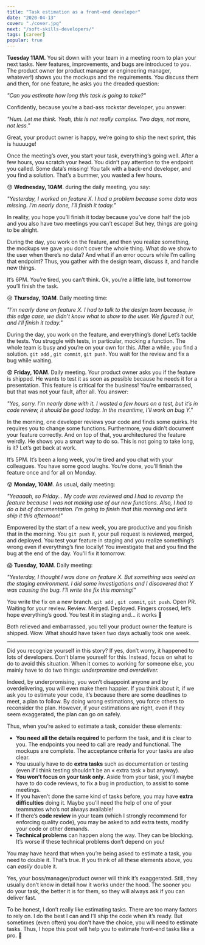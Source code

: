 ```yaml
---
title: "Task estimation as a front-end developer"
date: "2020-04-13"
cover: "./cover.jpg"
next: "/soft-skills-developers/"
tags: [career]
popular: true
---
```


**Tuesday 11AM.** You sit down with your team in a meeting room to plan your next tasks. New features, improvements, and bugs are introduced to you. The product owner (or product manager or engineering manager, whatever!) shows you the mockups and the requirements. You discuss them and then, for one feature, he asks you the dreaded question:

_"Can you estimate how long this task is going to take?"_

Confidently, because you’re a bad-ass rockstar developer, you answer:

_"Hum. Let me think. Yeah, this is not really complex. Two days, not more, not less."_

Great, your product owner is happy, we’re going to ship the next sprint, this is huuuuge!

Once the meeting’s over, you start your task, everything’s going well. After a few hours, you scratch your head. You didn’t pay attention to the endpoint you called. Some data’s missing! You talk with a back-end developer, and you find a solution. That’s a bummer, you wasted a few hours.

😓 **Wednesday, 10AM**. during the daily meeting, you say:

_"Yesterday, I worked on feature X. I had a problem because some data was missing. I’m nearly done, I’ll finish it today."_

In reality, you hope you’ll finish it today because you’ve done half the job and you also have two meetings you can’t escape! But hey, things are going to be alright.

During the day, you work on the feature, and then you realize something, the mockups we gave you don’t cover the whole thing. What do we show to the user when there’s no data? And what if an error occurs while I’m calling that endpoint? Thus, you gather with the design team, discuss it, and handle new things.

It’s 6PM. You’re tired, you can’t think. Ok, you’re a little late, but tomorrow you’ll finish the task.

😥 **Thursday, 10AM**. Daily meeting time:

_"I’m nearly done on feature X. I had to talk to the design team because, in this edge case, we didn’t know what to show to the user. We figured it out, and I’ll finish it today."_

During the day, you work on the feature, and everything’s done! Let’s tackle the tests. You struggle with tests, in particular, mocking a function. The whole team is busy and you’re on your own for this. After a while, you find a solution. `git add` , `git commit`, `git push`. You wait for the review and fix a bug while waiting.

😨 **Friday, 10AM**. Daily meeting. Your product owner asks you if the feature is shipped. He wants to test it as soon as possible because he needs it for a presentation. This feature is critical for the business! You’re embarrassed, but that was not your fault, after all. You answer:

_"Yes, sorry. I’m nearly done with it. I wasted a few hours on a test, but it’s in code review, it should be good today. In the meantime, I’ll work on bug Y."_

In the morning, one developer reviews your code and finds some quirks. He requires you to change some functions. Furthermore, you didn’t document your feature correctly. And on top of that, you architectured the feature weirdly. He shows you a smart way to do so. This is not going to take long, is it? Let’s get back at work.

It’s 5PM. It’s been a long week, you’re tired and you chat with your colleagues. You have some good laughs. You’re done, you’ll finish the feature once and for all on Monday.

😰 **Monday, 10AM**. As usual, daily meeting:

_"Yeaaaah, so Friday… My code was reviewed and I had to revamp the feature because I was not making use of our new functions. Also, I had to do a bit of documentation. I’m going to finish that this morning and let’s ship it this afternoon!"_

Empowered by the start of a new week, you are productive and you finish that in the morning. You `git push` it, your pull request is reviewed, merged, and deployed. You test your feature in staging and you realize something’s wrong even if everything’s fine locally! You investigate that and you find the bug at the end of the day. You'll fix it tomorrow.

😱 **Tuesday, 10AM**. Daily meeting:

_"Yesterday, I thought I was done on feature X. But something was weird on the staging environment. I did some investigations and I discovered that Y was causing the bug. I’ll write the fix this morning!"_

You write the fix on a new branch. `git add` , `git commit`, `git push`. Open PR. Waiting for your review. Review. Merged. Deployed. Fingers crossed, let’s hope everything’s good. You test it in staging and… it works 🎉

Both relieved and embarrassed, you tell your product owner the feature is shipped. Wow. What should have taken two days actually took one week.

---

Did you recognize yourself in this story? If yes, don’t worry, it happened to lots of developers. Don’t blame yourself for this. Instead, focus on what to do to avoid this situation. When it comes to working for someone else, you mainly have to do two things: _underpromise and overdeliver._

Indeed, by underpromising, you won’t disappoint anyone and by overdelivering, you will even make them happier. If you think about it, if we ask you to estimate your code, it’s because there are some deadlines to meet, a plan to follow. By doing wrong estimations, you force others to reconsider the plan. However, if your estimations are right, even if they seem exaggerated, the plan can go on safely.

Thus, when you’re asked to estimate a task, consider these elements:

- **You need all the details required** to perform the task, and it is clear to you. The endpoints you need to call are ready and functional. The mockups are complete. The acceptance criteria for your tasks are also clear.
- You usually have to do **extra tasks** such as documentation or testing (even if I think testing shouldn’t be an « extra task » but anyway).
- **You won’t focus on your task only.** Aside from your task, you’ll maybe have to do code reviews, to fix a bug in production, to assist to some meetings.
- If you haven’t done the same kind of tasks before, you may have **extra difficulties** doing it. Maybe you’ll need the help of one of your teammates who’s not always available!
- If there’s **code review** in your team (which I strongly recommend for enforcing quality code), you may be asked to add extra tests, modify your code or other demands.
- **Technical problems** can happen along the way. They can be blocking. It’s worse if these technical problems don’t depend on you!

You may have heard that when you’re being asked to estimate a task, you need to double it. That’s true. If you think of all these elements above, you can _easily_ double it.

Yes, your boss/manager/product owner will think it’s exaggerated. Still, they usually don’t know in detail how it works under the hood. The sooner you do your task, the better it is for them, so they will always ask if you can deliver fast.

To be honest, I don’t really like estimating tasks. There are too many factors to rely on. I do the best I can and I’ll ship the code when it’s ready. But sometimes (even often) you don’t have the choice, you will need to estimate tasks. Thus, I hope this post will help you to estimate front-end tasks like a pro. 🚀
